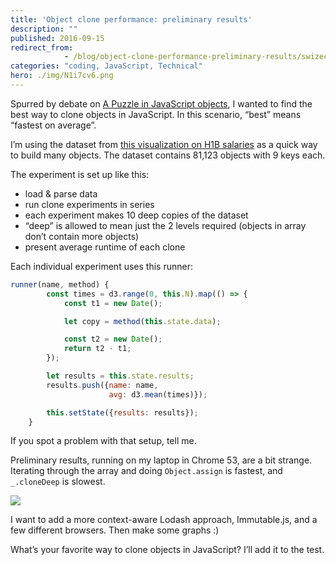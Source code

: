 ```yaml
---
title: 'Object clone performance: preliminary results'
description: ""
published: 2016-09-15
redirect_from: 
            - /blog/object-clone-performance-preliminary-results/swizec/7030
categories: "coding, JavaScript, Technical"
hero: ./img/N1i7cv6.png
---
```


Spurred by debate on [A Puzzle in JavaScript objects](https://swizec.com/blog/a-puzzle-in-javascript-objects/swizec/7014), I wanted to find the best way to clone objects in JavaScript. In this scenario, “best” means “fastest on average”.

I’m using the dataset from [this visualization on H1B salaries](http://swizec.github.io/h1b-software-salaries/#2014-ca-engineer) as a quick way to build many objects. The dataset contains 81,123 objects with 9 keys each.

The experiment is set up like this:

-   load & parse data
-   run clone experiments in series
-   each experiment makes 10 deep copies of the dataset
-   “deep” is allowed to mean just the 2 levels required (objects in array don’t contain more objects)
-   present average runtime of each clone

Each individual experiment uses this runner:

```javascript
runner(name, method) {
        const times = d3.range(0, this.N).map(() => {
            const t1 = new Date();

            let copy = method(this.state.data);

            const t2 = new Date();
            return t2 - t1;
        });

        let results = this.state.results;
        results.push({name: name,
                      avg: d3.mean(times)});

        this.setState({results: results});
    }
```

If you spot a problem with that setup, tell me.

Preliminary results, running on my laptop in Chrome 53, are a bit strange. Iterating through the array and doing `Object.assign` is fastest, and `_.cloneDeep` is slowest.

![](./img/N1i7cv6.png)

I want to add a more context-aware Lodash approach, Immutable.js, and a few different browsers. Then make some graphs :)

What’s your favorite way to clone objects in JavaScript? I’ll add it to the test.
